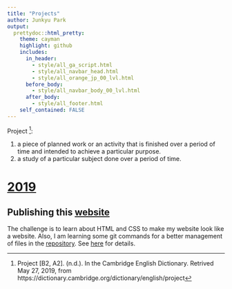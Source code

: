 ```yaml
---
title: "Projects"
author: Junkyu Park
output: 
  prettydoc::html_pretty:
    theme: cayman
    highlight: github
    includes:
      in_header: 
        - style/all_ga_script.html
        - style/all_navbar_head.html
        - style/all_orange_jp_00_lvl.html
      before_body:
        - style/all_navbar_body_00_lvl.html
      after_body:
        - style/all_footer.html
    self_contained: FALSE
---
```


Project [^1]:

1. a piece of planned work or an activity that is finished over a period of time and intended to achieve a particular purpose.
2. a study of a particular subject done over a period of time.

[^1]: Project [B2, A2]. (n.d.). In the Cambridge English Dictionary. Retrived May 27, 2019, from https://dictionary.cambridge.org/dictionary/english/project




# [2019](projects/2019.html)

## Publishing this [website](https://joon3216.github.io)

The challenge is to learn about HTML and CSS to make my website look like a website. Also, I am learning some git commands for a better management of files in the [repository](https://github.com/joon3216/joon3216.github.io). See [here](projects/2019/publishing_website.html) for details.




<!-- note: (n.d.) stands for "no date" -->



